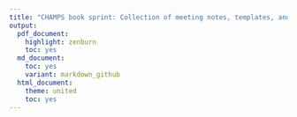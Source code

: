 ```yaml
---
title: "CHAMPS book sprint: Collection of meeting notes, templates, and tests"
output:
  pdf_document:
    highlight: zenburn
    toc: yes
  md_document:
    toc: yes
    variant: markdown_github
  html_document:
    theme: united
    toc: yes
---
```



